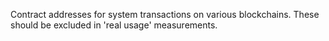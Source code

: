 Contract addresses for system transactions on various blockchains. These should be excluded in 'real usage' measurements.